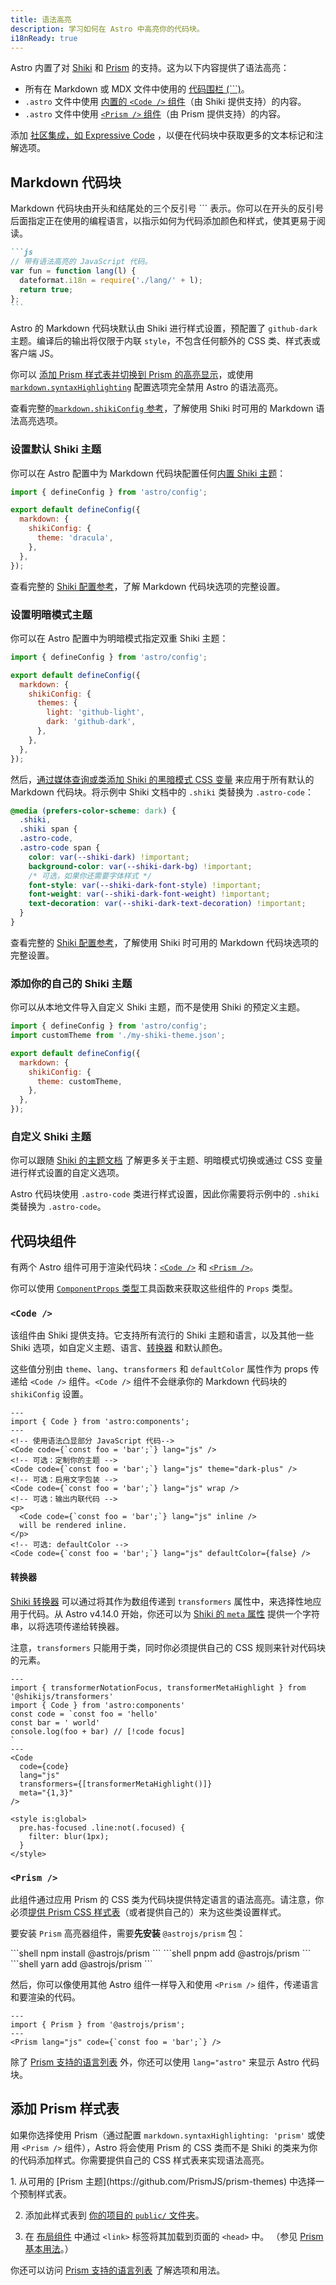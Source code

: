 ```yaml
---
title: 语法高亮
description: 学习如何在 Astro 中高亮你的代码块。
i18nReady: true
---
```


Astro 内置了对 [Shiki](https://shiki.style/) 和 [Prism](https://prismjs.com/) 的支持。这为以下内容提供了语法高亮：

- 所有在 Markdown 或 MDX 文件中使用的 [代码围栏 (\`\`\`)](#markdown-代码块)。
- `.astro` 文件中使用 [内置的 `<Code />` 组件](#code-)（由 Shiki 提供支持）的内容。
- `.astro` 文件中使用 [`<Prism />` 组件](#prism-)（由 Prism 提供支持）的内容。

添加 [社区集成，如 Expressive Code](https://astro.build/integrations/?search=syntax+highlight) ，以便在代码块中获取更多的文本标记和注解选项。

## Markdown 代码块

Markdown 代码块由开头和结尾处的三个反引号 \`\`\` 表示。你可以在开头的反引号后面指定正在使用的编程语言，以指示如何为代码添加颜色和样式，使其更易于阅读。

``````markdown
```js
// 带有语法高亮的 JavaScript 代码。
var fun = function lang(l) {
  dateformat.i18n = require('./lang/' + l);
  return true;
};
```
``````

Astro 的 Markdown 代码块默认由 Shiki 进行样式设置，预配置了 `github-dark` 主题。编译后的输出将仅限于内联 `style`，不包含任何额外的 CSS 类、样式表或客户端 JS。

你可以 [添加 Prism 样式表并切换到 Prism 的高亮显示](#添加-prism-样式表)，或使用 [`markdown.syntaxHighlighting`](/zh-cn/reference/configuration-reference/#markdownsyntaxhighlight) 配置选项完全禁用 Astro 的语法高亮。

<ReadMore>查看完整的[`markdown.shikiConfig` 参考](/zh-cn/reference/configuration-reference/#markdownshikiconfig)，了解使用 Shiki 时可用的 Markdown 语法高亮选项。</ReadMore>

### 设置默认 Shiki 主题

你可以在 Astro 配置中为 Markdown 代码块配置任何[内置 Shiki 主题](https://shiki.style/themes)：

```js title="astro.config.mjs" {6}
import { defineConfig } from 'astro/config';

export default defineConfig({
  markdown: {
    shikiConfig: {
      theme: 'dracula',
    },
  },
});
```
<ReadMore>查看完整的 [Shiki 配置参考](/zh-cn/reference/configuration-reference/#markdownshikiconfig)，了解 Markdown 代码块选项的完整设置。</ReadMore>

### 设置明暗模式主题

你可以在 Astro 配置中为明暗模式指定双重 Shiki 主题：

```js title="astro.config.mjs" {6-9}
import { defineConfig } from 'astro/config';

export default defineConfig({
  markdown: {
    shikiConfig: {
      themes: {
        light: 'github-light',
        dark: 'github-dark',
      },
    },
  },
});
```

然后，[通过媒体查询或类添加 Shiki 的黑暗模式 CSS 变量](https://shiki.style/guide/dual-themes#query-based-dark-mode) 来应用于所有默认的 Markdown 代码块。将示例中 Shiki 文档中的 `.shiki` 类替换为 `.astro-code`：

```css title="src/styles/global.css" del={2,3} ins={4,5}
@media (prefers-color-scheme: dark) {
  .shiki,
  .shiki span {
  .astro-code,
  .astro-code span {
    color: var(--shiki-dark) !important;
    background-color: var(--shiki-dark-bg) !important;
    /* 可选，如果你还需要字体样式 */
    font-style: var(--shiki-dark-font-style) !important;
    font-weight: var(--shiki-dark-font-weight) !important;
    text-decoration: var(--shiki-dark-text-decoration) !important;
  }
}
```

<ReadMore>查看完整的 [Shiki 配置参考](/zh-cn/reference/configuration-reference/#markdownshikiconfig)，了解使用 Shiki 时可用的 Markdown 代码块选项的完整设置。</ReadMore>

### 添加你的自己的 Shiki 主题

你可以从本地文件导入自定义 Shiki 主题，而不是使用 Shiki 的预定义主题。

```js title="astro.config.mjs" ins={2,7}
import { defineConfig } from 'astro/config';
import customTheme from './my-shiki-theme.json';

export default defineConfig({
  markdown: {
    shikiConfig: { 
      theme: customTheme,
    },
  },
});
```

### 自定义 Shiki 主题

你可以跟随 [Shiki 的主题文档](https://shiki.style/themes) 了解更多关于主题、明暗模式切换或通过 CSS 变量进行样式设置的自定义选项。

Astro 代码块使用 `.astro-code` 类进行样式设置，因此你需要将示例中的 `.shiki` 类替换为 `.astro-code`。

## 代码块组件

有两个 Astro 组件可用于渲染代码块：[`<Code />`](#code-) 和 [`<Prism />`](#prism-)。

你可以使用 [`ComponentProps` 类型](/zh-cn/guides/typescript/#componentprops-类型)工具函数来获取这些组件的 `Props` 类型。

### `<Code />`

该组件由 Shiki 提供支持。它支持所有流行的 Shiki 主题和语言，以及其他一些 Shiki 选项，如自定义主题、语言、[转换器](#转换器) 和默认颜色。

这些值分别由 `theme`、`lang`、`transformers` 和 `defaultColor` 属性作为 props 传递给 `<Code />` 组件。`<Code />` 组件不会继承你的 Markdown 代码块的 `shikiConfig` 设置。

```astro 'theme="dark-plus"' /wrap\b/ /(inline) \/>/ 'defaultColor={false}'
---
import { Code } from 'astro:components';
---
<!-- 使用语法凸显部分 JavaScript 代码-->
<Code code={`const foo = 'bar';`} lang="js" />
<!-- 可选：定制你的主题 -->
<Code code={`const foo = 'bar';`} lang="js" theme="dark-plus" />
<!-- 可选：启用文字包装 -->
<Code code={`const foo = 'bar';`} lang="js" wrap />
<!-- 可选：输出内联代码 -->
<p>
  <Code code={`const foo = 'bar';`} lang="js" inline />
  will be rendered inline.
</p>
<!-- 可选: defaultColor -->
<Code code={`const foo = 'bar';`} lang="js" defaultColor={false} />
```

#### 转换器

<p><Since v="4.11.0" /></p>

[Shiki 转换器](https://shiki.tmrs.site/packages/transformers#shikijs-transformers) 可以通过将其作为数组传递到 `transformers` 属性中，来选择性地应用于代码。从 Astro v4.14.0 开始，你还可以为 [Shiki 的 `meta` 属性](https://shiki.style/guide/transformers#meta) 提供一个字符串，以将选项传递给转换器。

注意，`transformers` 只能用于类，同时你必须提供自己的 CSS 规则来针对代码块的元素。

```astro title="src/pages/index.astro" {12-13}
---
import { transformerNotationFocus, transformerMetaHighlight } from '@shikijs/transformers'
import { Code } from 'astro:components'
const code = `const foo = 'hello'
const bar = ' world'
console.log(foo + bar) // [!code focus]
`
---
<Code
  code={code}
  lang="js"
  transformers={[transformerMetaHighlight()]}
  meta="{1,3}"
/>
  
<style is:global>
  pre.has-focused .line:not(.focused) {
    filter: blur(1px);
  }
</style>
```

### `<Prism />`

此组件通过应用 Prism 的 CSS 类为代码块提供特定语言的语法高亮。请注意，你必须[提供 Prism CSS 样式表](#添加-prism-样式表)（或者提供自己的）来为这些类设置样式。

要安装 `Prism` 高亮器组件，需要**先安装** `@astrojs/prism` 包：

<PackageManagerTabs>
  <Fragment slot="npm">
  ```shell
  npm install @astrojs/prism
  ```
  </Fragment>
  <Fragment slot="pnpm">
  ```shell
  pnpm add @astrojs/prism
  ```
  </Fragment>
  <Fragment slot="yarn">
  ```shell
  yarn add @astrojs/prism
  ```
  </Fragment>
</PackageManagerTabs>

然后，你可以像使用其他 Astro 组件一样导入和使用 `<Prism />` 组件，传递语言和要渲染的代码。

```astro
---
import { Prism } from '@astrojs/prism';
---
<Prism lang="js" code={`const foo = 'bar';`} />
```

除了 [Prism 支持的语言列表](https://prismjs.com/#supported-languages) 外，你还可以使用 `lang="astro"` 来显示 Astro 代码块。

## 添加 Prism 样式表

如果你选择使用 Prism（通过配置 `markdown.syntaxHighlighting: 'prism'` 或使用 `<Prism />` 组件），Astro 将会使用 Prism 的 CSS 类而不是 Shiki 的类来为你的代码添加样式。你需要提供自己的 CSS 样式表来实现语法高亮。

<Steps>
1. 从可用的 [Prism 主题](https://github.com/PrismJS/prism-themes) 中选择一个预制样式表。

2. 添加此样式表到 [你的项目的 `public/` 文件夹](/zh-cn/basics/project-structure/#public)。

3. 在 [布局组件](/zh-cn/basics/layouts/) 中通过 `<link>` 标签将其加载到页面的 `<head>` 中。 （参见 [Prism 基本用法](https://prismjs.com/#basic-usage)。）
</Steps>

你还可以访问 [Prism 支持的语言列表](https://prismjs.com/#supported-languages) 了解选项和用法。
